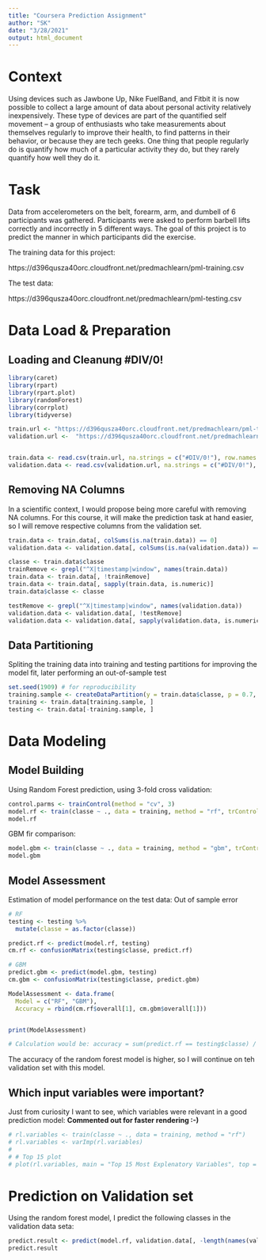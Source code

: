 ```yaml
---
title: "Coursera Prediction Assignment"
author: "SK"
date: "3/28/2021"
output: html_document
---
```


# Context
Using devices such as Jawbone Up, Nike FuelBand, and Fitbit it is now possible to collect a large amount of data about personal activity relatively inexpensively. These type of devices are part of the quantified self movement – a group of enthusiasts who take measurements about themselves regularly to improve their health, to find patterns in their behavior, or because they are tech geeks. One thing that people regularly do is quantify how much of a particular activity they do, but they rarely quantify how well they do it. 


# Task
Data from accelerometers on the belt, forearm, arm, and dumbell of 6 participants was gathered. Participants were asked to perform barbell lifts correctly and incorrectly in 5 different ways. The goal of this project is to predict the manner in which participants did the exercise.

The training data for this project:

https://d396qusza40orc.cloudfront.net/predmachlearn/pml-training.csv

The test data:

https://d396qusza40orc.cloudfront.net/predmachlearn/pml-testing.csv



# Data Load & Preparation

## Loading and Cleanung #DIV/0!

```r
library(caret)
library(rpart)
library(rpart.plot)
library(randomForest)
library(corrplot)
library(tidyverse)

train.url <- "https://d396qusza40orc.cloudfront.net/predmachlearn/pml-training.csv"
validation.url <-  "https://d396qusza40orc.cloudfront.net/predmachlearn/pml-testing.csv"


train.data <- read.csv(train.url, na.strings = c("#DIV/0!"), row.names = 1) # cleaning "#DIV/0!"
validation.data <- read.csv(validation.url, na.strings = c("#DIV/0!"), row.names = 1)
```

## Removing NA Columns

In a scientific context, I would propose being more careful with removing NA columns. For this course, it will make the prediction task at hand easier, so I will remove respective columns from the  validation set.

```r
train.data <- train.data[, colSums(is.na(train.data)) == 0] 
validation.data <- validation.data[, colSums(is.na(validation.data)) == 0] 

classe <- train.data$classe
trainRemove <- grepl("^X|timestamp|window", names(train.data))
train.data <- train.data[, !trainRemove]
train.data <- train.data[, sapply(train.data, is.numeric)]
train.data$classe <- classe

testRemove <- grepl("^X|timestamp|window", names(validation.data))
validation.data <- validation.data[, !testRemove]
validation.data <- validation.data[, sapply(validation.data, is.numeric)]
```


## Data Partitioning

Spliting the training data into training and testing partitions for improving the model fit, later performing an out-of-sample test 

```r
set.seed(1909) # for reproducibility
training.sample <- createDataPartition(y = train.data$classe, p = 0.7, list = FALSE)
training <- train.data[training.sample, ]
testing <- train.data[-training.sample, ]
```

# Data Modeling

## Model Building 

Using Random Forest prediction, using 3-fold cross validation:
```r
control.parms <- trainControl(method = "cv", 3)
model.rf <- train(classe ~ ., data = training, method = "rf", trControl = control.parms, ntree = 100)
model.rf
```

GBM fir comparison:

```r
model.gbm <- train(classe ~ ., data = training, method = "gbm", trControl = control.parms)
model.gbm 
```



## Model Assessment 

Estimation of model performance on the test data: Out of sample error
```r
# RF
testing <- testing %>%
  mutate(classe = as.factor(classe))

predict.rf <- predict(model.rf, testing)
cm.rf <- confusionMatrix(testing$classe, predict.rf)

# GBM
predict.gbm <- predict(model.gbm, testing)
cm.gbm <- confusionMatrix(testing$classe, predict.gbm)

ModelAssessment <- data.frame(
  Model = c("RF", "GBM"),
  Accuracy = rbind(cm.rf$overall[1], cm.gbm$overall[1]))


print(ModelAssessment)

# Calculation would be: accuracy = sum(predict.rf == testing$classe) / length(predict.rf)
```


The accuracy of the random forest model is higher, so I will continue on teh validation set with this model.

## Which input variables were important?

Just from curiosity I want to see, which variables were relevant in a good prediction model:
**Commented out for faster rendering :-)**
```r
# rl.variables <- train(classe ~ ., data = training, method = "rf")
# rl.variables <- varImp(rl.variables)
# 
# # Top 15 plot
# plot(rl.variables, main = "Top 15 Most Explenatory Variables", top = 15)
```


# Prediction on Validation set

Using the random forest model, I predict the following classes in the validation data seta:

```r
predict.result <- predict(model.rf, validation.data[, -length(names(validation.data))])
predict.result
```


